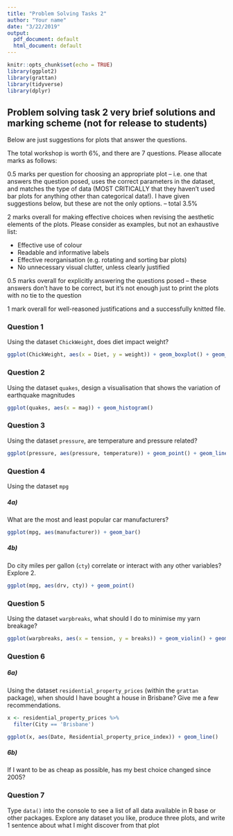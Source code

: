 ```yaml
---
title: "Problem Solving Tasks 2"
author: "Your name"
date: "3/22/2019"
output:
  pdf_document: default
  html_document: default
---
```


```r
knitr::opts_chunk$set(echo = TRUE)
library(ggplot2)
library(grattan)
library(tidyverse)
library(dplyr)
```

## Problem solving task 2 very brief solutions and marking scheme (not for release to students)

Below are just suggestions for plots that answer the questions.

The total workshop is worth 6%, and there are 7 questions. Please allocate marks as follows:

0.5 marks per question for choosing an appropriate plot -- i.e. one that answers the question posed, uses the correct parameters in the dataset, and matches the type of data (MOST CRITICALLY that they haven't used bar plots for anything other than categorical data!). I have given suggestions below, but these are not the only options.
 -- total 3.5%
 
2 marks overall for making effective choices when revising the aesthetic elements of the plots. Please consider as examples, but not an exhaustive list:

- Effective use of colour
- Readable and informative labels
- Effective reorganisation (e.g. rotating and sorting bar plots)
- No unnecessary visual clutter, unless clearly justified

0.5 marks overall for explicitly answering the questions posed -- these answers don't have to be correct, but it's not enough just to print the plots with no tie to the question

1 mark overall for well-reasoned justifications and a successfully knitted file. 


### Question 1

Using the dataset `ChickWeight`, does diet impact weight?

```r
ggplot(ChickWeight, aes(x = Diet, y = weight)) + geom_boxplot() + geom_point()  + geom_jitter()

```

### Question 2

Using the dataset `quakes`, design a visualisation that shows the variation of earthquake magnitudes

```r
ggplot(quakes, aes(x = mag)) + geom_histogram() 

```

### Question 3

Using the dataset `pressure`, are temperature and pressure related?

```r
ggplot(pressure, aes(pressure, temperature)) + geom_point() + geom_line()
```

### Question 4

Using the dataset `mpg`

##### 4a)

What are the most and least popular car manufacturers? 

```r
ggplot(mpg, aes(manufacturer)) + geom_bar()

```

##### 4b)

Do city miles per gallon (`cty`) correlate or interact with any other variables? Explore 2.

```r
ggplot(mpg, aes(drv, cty)) + geom_point()
```

### Question 5

Using the dataset `warpbreaks`, what should I do to minimise my yarn breakage?

```r
ggplot(warpbreaks, aes(x = tension, y = breaks)) + geom_violin() + geom_point() 

```

### Question 6

##### 6a)

Using the dataset `residential_property_prices` (within the `grattan` package), when should I have bought a house in Brisbane? Give me a few recommendations. 

```r
x <- residential_property_prices %>% 
  filter(City == 'Brisbane')

ggplot(x, aes(Date, Residential_property_price_index)) + geom_line()
```

##### 6b) 

If I want to be as cheap as possible, has my best choice changed since 2005?



### Question 7
Type `data()` into the console to see a list of all data available in R base or other packages. Explore any dataset you like, produce three plots, and write 1 sentence about what I might discover from that plot
